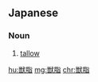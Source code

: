 ==Japanese==
{{ja-kanjitab|じゅう|し|yomi=o}}

===Noun===
{{ja-noun|じゅうし|kyu=獸脂}}

# [[tallow]]

[[hu:獣脂]]
[[mg:獣脂]]
[[chr:獣脂]]